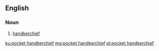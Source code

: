 {{also|pockethandkerchief|pocket-handkerchief}}
==English==

===Noun===
{{en-noun|s|pocket handkerchieves}}

# [[handkerchief]]

[[ku:pocket handkerchief]]
[[mg:pocket handkerchief]]
[[pl:pocket handkerchief]]